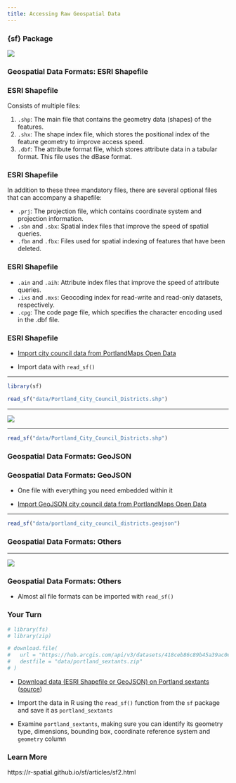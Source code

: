 ```yaml
---
title: Accessing Raw Geospatial Data
---
```


### {sf} Package

![](assets/sf.png)

### Geospatial Data Formats: ESRI Shapefile {.inverse}

### ESRI Shapefile

Consists of multiple files: 

1. `.shp`: The main file that contains the geometry data (shapes) of the features.
1. `.shx`: The shape index file, which stores the positional index of the feature geometry to improve access speed.
1. `.dbf`: The attribute format file, which stores attribute data in a tabular format. This file uses the dBase format.

### ESRI Shapefile

In addition to these three mandatory files, there are several optional files that can accompany a shapefile:

- `.prj`: The projection file, which contains coordinate system and projection information.
- `.sbn` and `.sbx`: Spatial index files that improve the speed of spatial queries.
- `.fbn` and `.fbx`: Files used for spatial indexing of features that have been deleted.

### ESRI Shapefile

- `.ain` and `.aih`: Attribute index files that improve the speed of attribute queries.
- `.ixs` and `.mxs`: Geocoding index for read-write and read-only datasets, respectively.
- `.cpg`: The code page file, which specifies the character encoding used in the .dbf file.

### ESRI Shapefile

- [Import city council data from PortlandMaps Open Data](https://gis-pdx.opendata.arcgis.com/datasets/2aec1ba28a6d47b790d59dd831f9bc76_1413/explore?location=45.485228%2C-122.289380%2C9.18)

- Import data with `read_sf()`

---

```r
library(sf)

read_sf("data/Portland_City_Council_Districts.shp")
```

---

[![](assets/shapefile-airplane-meme.jpg)](https://www.reddit.com/r/gis/comments/sbp8r9/please_find_the_shapefile_attached/)

---

```r
read_sf("data/Portland_City_Council_Districts.shp")
```


### Geospatial Data Formats: GeoJSON {.inverse}

### Geospatial Data Formats: GeoJSON

- One file with everything you need embedded within it

- [Import GeoJSON city council data from PortlandMaps Open Data](https://gis-pdx.opendata.arcgis.com/datasets/2aec1ba28a6d47b790d59dd831f9bc76_1413/explore?location=45.485228%2C-122.289380%2C9.18)

---

```r
read_sf("data/portland_city_council_districts.geojson")
```

### Geospatial Data Formats: Others {.inverse}

---

[![](assets/geospatial-data-formats.png)](https://r.geocompx.org/read-write)

### Geospatial Data Formats: Others

- Almost all file formats can be imported with `read_sf()`


### Your Turn {.your-turn}

```r
# library(fs)
# library(zip)

# download.file(
#   url = "https://hub.arcgis.com/api/v3/datasets/418ceb86c89b45a39ac0e27bc2722393_233/downloads/data?format=shp&spatialRefId=3857&where=1%3D1",
#   destfile = "data/portland_sextants.zip"
# )
```

- [Download data (ESRI Shapefile or GeoJSON) on Portland sextants](https://github.com/rfortherestofus/mapping-with-r-v2/raw/refs/heads/main/data/portland_sextants.zip) ([source](https://gis-pdx.opendata.arcgis.com/datasets/PDX::portland-administrative-sextants/explore?location=45.544781%2C-122.667200%2C11.81))

- Import the data in R using the `read_sf()` function from the `sf` package and save it as `portland_sextants`

- Examine `portland_sextants`, making sure you can identify its geometry type, dimensions, bounding box, coordinate reference system and `geometry` column

### Learn More

https://r-spatial.github.io/sf/articles/sf2.html